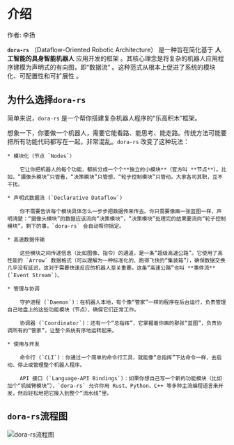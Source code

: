 # 介绍

作者: 李扬

**`dora-rs`** （Dataflow-Oriented Robotic Architecture） 是一种旨在简化基于 **人工智能的具身智能机器人** 应用开发的框架 。其核心理念是将复杂的机器人应用程序建模为声明式的有向图，即“数据流” 。这种范式从根本上促进了系统的模块化、可配置性和可扩展性 。

## 为什么选择`dora-rs`

简单来说，`dora-rs` 是一个帮你搭建复杂机器人程序的“乐高积木”框架。

想象一下，你要做一个机器人，需要它能看路、能思考、能走路。传统方法可能要把所有功能代码都写在一起，非常混乱。`dora-rs` 改变了这种玩法：

    * 模块化（节点 `Nodes`）

        它让你把机器人的每个功能，都拆分成一个个**独立的小模块**（官方叫 **节点**）。比如，“摄像头模块”只管看，“决策模块”只管想，“轮子控制模块”只管动。大家各司其职，互不干扰。

    * 声明式数据流 (`Declarative Dataflow`)

        你不需要告诉每个模块具体怎么一步步把数据传来传去。你只需要像画一张蓝图一样，声明清楚：“摄像头模块”的数据应该流向“决策模块”，“决策模块”处理完的结果要流向“轮子控制模块”。剩下的事，`dora-rs` 会自动帮你搞定。

    * 高速数据传输

        这些模块之间传递信息（比如图像、指令）的通道，是一条“超级高速公路”。它使用了高性能的 `Arrow` 数据格式（可以理解为一种标准化的、跑得飞快的“集装箱”），确保数据交换几乎没有延迟，这对于需要快速反应的机器人至关重要。这条“高速公路”也叫 **事件流** (`Event Stream`)。

    * 管理与协调

        守护进程 (`Daemon`)：在机器人本地，有个像“管家”一样的程序在后台运行，负责管理自己地盘上的这些功能模块（节点），确保它们正常工作。

        协调器 (`Coordinator`)：还有一个“总指挥”，它掌握着你画的那张“蓝图”，负责协调所有的“管家”，让整个系统有序地运转起来。

    * 使用与开发

        命令行 (`CLI`)：你通过一个简单的命令行工具，就能像“总指挥”下达命令一样，去启动、停止或管理整个机器人程序。

        API 接口 (`Language-API Bindings`)：如果你想自己写一个新的功能模块（比如加个“机械臂模块”），`dora-rs` 允许你用 Rust、Python、C++ 等多种主流编程语言来开发，然后轻松地把它接入到整个“流水线”里。

## `dora-rs`流程图

![`dora-rs`流程图](/dora01.png)
